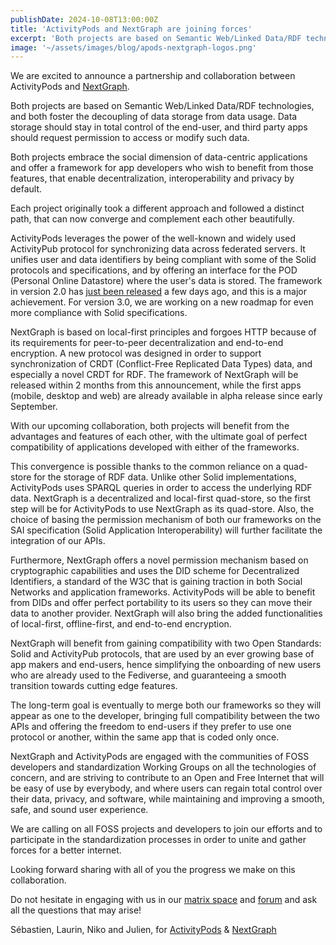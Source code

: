 ```yaml
---
publishDate: 2024-10-08T13:00:00Z
title: 'ActivityPods and NextGraph are joining forces'
excerpt: 'Both projects are based on Semantic Web/Linked Data/RDF technologies, and both foster the decoupling of data storage from data usage. Data storage should stay in total control of the end-user, and third party apps should request permission to access or modify such data.'
image: '~/assets/images/blog/apods-nextgraph-logos.png'
---
```


We are excited to announce a partnership and collaboration between ActivityPods and [NextGraph](https://nextgraph.org/activitypods-and-nextgraph-are-joining-forces/).

Both projects are based on Semantic Web/Linked Data/RDF technologies, and both foster the decoupling of data storage from data usage. Data storage should stay in total control of the end-user, and third party apps should request permission to access or modify such data.

Both projects embrace the social dimension of data-centric applications and offer a framework for app developers who wish to benefit from those features, that enable decentralization, interoperability and privacy by default.

Each project originally took a different approach and followed a distinct path, that can now converge and complement each other beautifully.

ActivityPods leverages the power of the well-known and widely used ActivityPub protocol for synchronizing data across federated servers. It unifies user and data identifiers by being compliant with some of the Solid protocols and specifications, and by offering an interface for the POD (Personal Online Datastore) where the user's data is stored. The framework in version 2.0 has [just been released](https://activitypods.org/activitypods-2-0-is-out) a few days ago, and this is a major achievement. For version 3.0, we are working on a new roadmap for even more compliance with Solid specifications.

NextGraph is based on local-first principles and forgoes HTTP because of its requirements for peer-to-peer decentralization and end-to-end encryption. A new protocol was designed in order to support synchronization of CRDT (Conflict-Free Replicated Data Types) data, and especially a novel CRDT for RDF. The framework of NextGraph will be released within 2 months from this announcement, while the first apps (mobile, desktop and web) are already available in alpha release since early September.

With our upcoming collaboration, both projects will benefit from the advantages and features of each other, with the ultimate goal of perfect compatibility of applications developed with either of the frameworks.

This convergence is possible thanks to the common reliance on a quad-store for the storage of RDF data. Unlike other Solid implementations, ActivityPods uses SPARQL queries in order to access the underlying RDF data. NextGraph is a decentralized and local-first quad-store, so the first step will be for ActivityPods to use NextGraph as its quad-store. Also, the choice of basing the permission mechanism of both our frameworks on the SAI specification (Solid Application Interoperability) will further facilitate the integration of our APIs.

Furthermore, NextGraph offers a novel permission mechanism based on cryptographic capabilities and uses the DID scheme for Decentralized Identifiers, a standard of the W3C that is gaining traction in both Social Networks and application frameworks. ActivityPods will be able to benefit from DIDs and offer perfect portability to its users so they can move their data to another provider. NextGraph will also bring the added functionalities of local-first, offline-first, and end-to-end encryption.

NextGraph will benefit from gaining compatibility with two Open Standards: Solid and ActivityPub protocols, that are used by an ever growing base of app makers and end-users, hence simplifying the onboarding of new users who are already used to the Fediverse, and guaranteeing a smooth transition towards cutting edge features.

The long-term goal is eventually to merge both our frameworks so they will appear as one to the developer, bringing full compatibility between the two APIs and offering the freedom to end-users if they prefer to use one protocol or another, within the same app that is coded only once.

NextGraph and ActivityPods are engaged with the communities of FOSS developers and standardization Working Groups on all the technologies of concern, and are striving to contribute to an Open and Free Internet that will be easy of use by everybody, and where users can regain total control over their data, privacy, and software, while maintaining and improving a smooth, safe, and sound user experience.

We are calling on all FOSS projects and developers to join our efforts and to participate in the standardization processes in order to unite and gather forces for a better internet.

Looking forward sharing with all of you the progress we make on this collaboration.

Do not hesitate in engaging with us in our [matrix space](https://matrix.to/#/#activitypods:matrix.org) and [forum](http://forum.nextgraph.org/) and ask all the questions that may arise!

Sébastien, Laurin, Niko and Julien, for [ActivityPods](https://activitypods.org) & [NextGraph](https://nextgraph.org)
